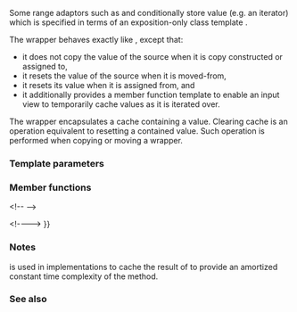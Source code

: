 {{title|Non-propagating cache {{mark c++20}}}}
{{cpp/ranges/navbar}}

{{dcl begin}}
{{dcl|since=c++20|notes={{mark expos}}|
template&lt; class T &gt;
    requires std::is_object_v&lt;T&gt;
class /*non-propagating-cache*/;
}}
{{dcl end}}

Some range adaptors such as {{l2tt|cpp/ranges/join_view}} and {{l2tt|cpp/ranges/lazy_split_view}} conditionally store value (e.g. an iterator) which is specified in terms of an exposition-only class template {{tti|non-propagating-cache}}.

The wrapper behaves exactly like {{c/core|std::optional&lt;T&gt;}}, except that:
* it does not copy the value of the source when it is copy constructed or assigned to,
* it resets the value of the source when it is moved-from, 
* it resets its value when it is assigned from, and
* it additionally provides a member function template to enable an input view to temporarily cache values as it is iterated over.

The wrapper encapsulates a cache containing a value. Clearing cache is an operation equivalent to resetting a contained value. Such operation is performed when copying or moving a wrapper. 

===Template parameters===
{{par begin}}
{{par|T|the type of the contained value, must be an object type}}
{{par end}}

===Member functions===
{{member|Copy and move constructors|
{{dcl begin}}
{{dcl|num=1|since=c++20|
constexpr /*non-propagating-cache*/
    ( const /*non-propagating-cache*/&amp; ) noexcept {}
}}
{{dcl|num=2|since=c++20|
constexpr /*non-propagating-cache*/
    ( /*non-propagating-cache*/&amp;&amp; other ) noexcept { other.reset(); }
}}
{{dcl end}}

@1@ The copy constructor has no effect.
@2@ The move constructor clears the cache of {{c|other}}.
}}

{{member|Copy and move assignment operators|
{{dcl begin}}
{{dcl|num=1|since=c++20|1=
constexpr /*non-propagating-cache*/&amp;
    operator=( const /*non-propagating-cache*/&amp; other ) noexcept
{ 
    if (std::addressof(other) != this)
        reset();
    return *this;
}
}}
{{dcl|num=2|since=c++20|1=
constexpr /*non-propagating-cache*/&amp;
    operator=( /*non-propagating-cache*/&amp;&amp; other ) noexcept
{
    reset();
    other.reset();
    return *this;
}
}}
{{dcl end}}

@1@ The copy assignment operator clears the cache of {{c|*this}}.
@2@ The move assignment operator clears caches of both {{c|*this}} and {{c|other}}.
}}

{{member|{{tt|{{small|''non-propagating-cache''&lt;T&gt;::}}''emplace-deref''}}|
{{dcl begin}}
{{dcl|since=c++20|notes={{mark expos}}|1=
template&lt; class I &gt;
constexpr T&amp; /*emplace-deref*/( const I&amp; i );
}}
{{dcl end}}

Initializes the contained value by [[cpp/language/direct initialization|direct-initializing]] (but not direct-list-initializing) with {{c|*i}}. If {{c|*this}} already contains a value before the call, {{c|reset()}} is called.

Returns a reference to the new contained value.

The program is ill-formed unless the declaration {{c|T t(*i);}} is well-formed for some invented variable {{c|t}}. If {{c|*i}} is a prvalue of possibly cv-qualified {{tt|T}}, then it is not required to be movable.
}}

{{identical|{{small|std::}}optional|
2=&lt;!--
===Nested types===
{{dsc begin}}
{{dsc hitem|Type|Definition}}
{{dsc|{{tt|value_type}}|{{tt|T}}}}
{{dsc end}}
--&gt;
===Member functions===
{{dsc begin}}
{{dsc inc|cpp/utility/optional/dsc constructor}}
{{dsc inc|cpp/utility/optional/dsc destructor}}
{{dsc inc|cpp/utility/optional/dsc operator{{=}}}}

{{dsc h2|Observers}}
{{dsc inc|cpp/utility/optional/dsc operator*}}
{{dsc inc|cpp/utility/optional/dsc operator bool}}
&lt;!--{{dsc inc|cpp/utility/optional/dsc value}}
{{dsc inc|cpp/utility/optional/dsc value_or}}--&gt;

{{dsc h2|Modifiers}}
&lt;!--{{dsc inc|cpp/utility/optional/dsc swap}}--&gt;
{{dsc inc|cpp/utility/optional/dsc reset}}
{{dsc inc|cpp/utility/optional/dsc emplace}}
{{dsc end}}
}}

===Notes===
{{tti|non-propagating-cache}} is used in implementations to cache the result of {{c|begin()}} to provide an amortized constant time complexity of the method.

===See also===
{{dsc begin}}
{{dsc inc|cpp/ranges/dsc join_view}}
{{dsc inc|cpp/ranges/dsc join_with_view}}
{{dsc inc|cpp/ranges/dsc split_view}}
{{dsc inc|cpp/ranges/dsc lazy_split_view}}
{{dsc inc|cpp/ranges/dsc chunk_view}}
{{dsc end}}

{{langlinks|ar|cs|de|es|fr|it|ja|ko|pl|pt|ru|tr|zh}}